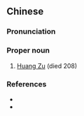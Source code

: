 {{also|黄祖}}
==Chinese==
{{zh-forms|s=黄祖}}

===Pronunciation===
{{zh-pron
|m=Huáng Zǔ
|cat=pn
}}

===Proper noun===
{{zh-proper noun}}

# [[w:Huang Zu|Huang Zu]] (died 208)

===References===
* {{pedialite|黃祖|lang=zh}}
* {{pedialite|Huang Zu}}